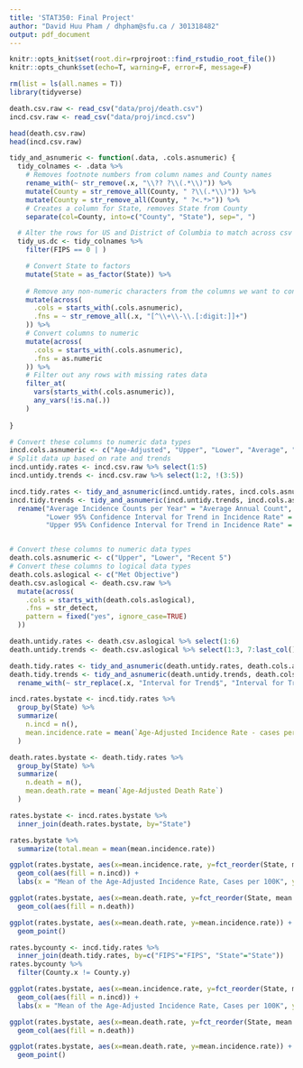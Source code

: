 ---
title: 'STAT350: Final Project'
author: "David Huu Pham / dhpham@sfu.ca / 301318482"
output: pdf_document
---

```{r setup, include=FALSE}
knitr::opts_knit$set(root.dir=rprojroot::find_rstudio_root_file())
knitr::opts_chunk$set(echo=T, warning=F, error=F, message=F)

rm(list = ls(all.names = T))
library(tidyverse)
```

```{r read-data}
death.csv.raw <- read_csv("data/proj/death.csv")
incd.csv.raw <- read_csv("data/proj/incd.csv")

head(death.csv.raw)
head(incd.csv.raw)
```

```{r tidy-data}
tidy_and_asnumeric <- function(.data, .cols.asnumeric) {
  tidy_colnames <- .data %>%
    # Removes footnote numbers from column names and County names
    rename_with(~ str_remove(.x, "\\?? ?\\(.*\\)")) %>%
    mutate(County = str_remove_all(County, " ?\\(.*\\)")) %>%
    mutate(County = str_remove_all(County, " ?<.*>")) %>%
    # Creates a column for State, removes State from County
    separate(col=County, into=c("County", "State"), sep=", ")

  # Alter the rows for US and District of Columbia to match across csv files
  tidy_us.dc <- tidy_colnames %>%
    filter(FIPS == 0 | )

    # Convert State to factors
    mutate(State = as_factor(State)) %>%
    
    # Remove any non-numeric characters from the columns we want to convert to numeric
    mutate(across(
      .cols = starts_with(.cols.asnumeric), 
      .fns = ~ str_remove_all(.x, "[^\\+\\-\\.[:digit:]]+")
    )) %>%
    # Convert columns to numeric
    mutate(across(
      .cols = starts_with(.cols.asnumeric), 
      .fns = as.numeric
    )) %>%
    # Filter out any rows with missing rates data
    filter_at(
      vars(starts_with(.cols.asnumeric)), 
      any_vars(!is.na(.))
    )
  
}

# Convert these columns to numeric data types
incd.cols.asnumeric <- c("Age-Adjusted", "Upper", "Lower", "Average", "Recent 5")
# Split data up based on rate and trends
incd.untidy.rates <- incd.csv.raw %>% select(1:5)
incd.untidy.trends <- incd.csv.raw %>% select(1:2, !(3:5))

incd.tidy.rates <- tidy_and_asnumeric(incd.untidy.rates, incd.cols.asnumeric)
incd.tidy.trends <- tidy_and_asnumeric(incd.untidy.trends, incd.cols.asnumeric) %>%
  rename("Average Incidence Counts per Year" = "Average Annual Count",
         "Lower 95% Confidence Interval for Trend in Incidence Rate" = "Lower 95% Confidence Interval_1", 
         "Upper 95% Confidence Interval for Trend in Incidence Rate" = "Upper 95% Confidence Interval_1")


# Convert these columns to numeric data types
death.cols.asnumeric <- c("Upper", "Lower", "Recent 5")
# Convert these columns to logical data types
death.cols.aslogical <- c("Met Objective")
death.csv.aslogical <- death.csv.raw %>%
  mutate(across(
    .cols = starts_with(death.cols.aslogical),
    .fns = str_detect,
    pattern = fixed("yes", ignore_case=TRUE)
  ))

death.untidy.rates <- death.csv.aslogical %>% select(1:6)
death.untidy.trends <- death.csv.aslogical %>% select(1:3, 7:last_col())

death.tidy.rates <- tidy_and_asnumeric(death.untidy.rates, death.cols.asnumeric)
death.tidy.trends <- tidy_and_asnumeric(death.untidy.trends, death.cols.asnumeric) %>%
  rename_with(~ str_replace(.x, "Interval for Trend$", "Interval for Trend in Death Rates"))
```

```{r data-visualizations-bystate, fig.height=6}

incd.rates.bystate <- incd.tidy.rates %>%
  group_by(State) %>%
  summarize(
    n.incd = n(),
    mean.incidence.rate = mean(`Age-Adjusted Incidence Rate - cases per 100,000`)
  )

death.rates.bystate <- death.tidy.rates %>%
  group_by(State) %>%
  summarize(
    n.death = n(),
    mean.death.rate = mean(`Age-Adjusted Death Rate`)
  )

rates.bystate <- incd.rates.bystate %>%
  inner_join(death.rates.bystate, by="State")

rates.bystate %>%
  summarize(total.mean = mean(mean.incidence.rate))

ggplot(rates.bystate, aes(x=mean.incidence.rate, y=fct_reorder(State, mean.incidence.rate))) +
  geom_col(aes(fill = n.incd)) +
  labs(x = "Mean of the Age-Adjusted Incidence Rate, Cases per 100K", y = "State")

ggplot(rates.bystate, aes(x=mean.death.rate, y=fct_reorder(State, mean.incidence.rate))) +
  geom_col(aes(fill = n.death))

ggplot(rates.bystate, aes(x=mean.death.rate, y=mean.incidence.rate)) +
  geom_point()
```


```{r data-visualizations-bycounty, fig.height=6}

rates.bycounty <- incd.tidy.rates %>%
  inner_join(death.tidy.rates, by=c("FIPS"="FIPS", "State"="State"))
rates.bycounty %>%
  filter(County.x != County.y)

ggplot(rates.bystate, aes(x=mean.incidence.rate, y=fct_reorder(State, mean.incidence.rate))) +
  geom_col(aes(fill = n.incd)) +
  labs(x = "Mean of the Age-Adjusted Incidence Rate, Cases per 100K", y = "State")

ggplot(rates.bystate, aes(x=mean.death.rate, y=fct_reorder(State, mean.incidence.rate))) +
  geom_col(aes(fill = n.death))

ggplot(rates.bystate, aes(x=mean.death.rate, y=mean.incidence.rate)) +
  geom_point()
```